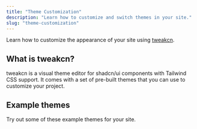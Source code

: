 ```yaml
---
title: "Theme Customization"
description: "Learn how to customize and switch themes in your site."
slug: "theme-customization"
---
```



Learn how to customize the appearance of your site using [tweakcn](https://tweakcn.com/).

## What is tweakcn?

tweakcn is a visual theme editor for shadcn/ui components with Tailwind CSS support. It comes with a set of pre-built themes that you can use to customize your project.

## Example themes

Try out some of these example themes for your site.